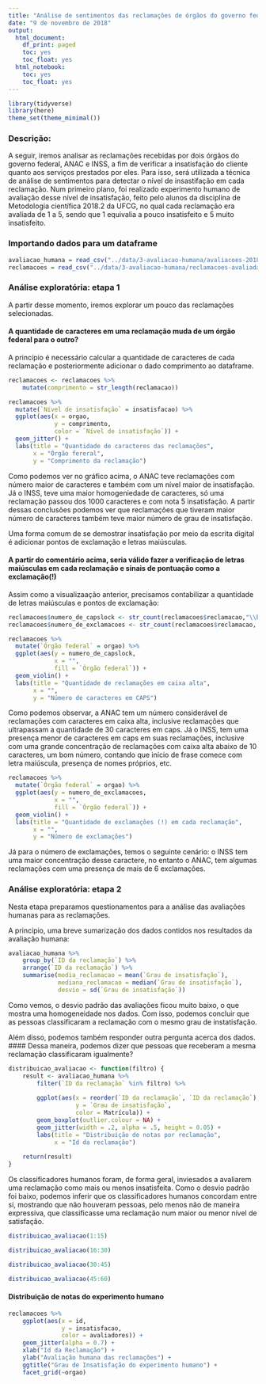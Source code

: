 ```yaml
---
title: "Análise de sentimentos das reclamações de órgãos do governo federal"
date: "9 de novembro de 2018"
output:
  html_document:
    df_print: paged
    toc: yes
    toc_float: yes
  html_notebook:
    toc: yes
    toc_float: yes
---
```



```r
library(tidyverse)
library(here)
theme_set(theme_minimal())

```

### Descrição:

A seguir, iremos analisar as reclamações recebidas por dois órgãos do governo federal, ANAC e INSS, a fim de verificar a insatisfação do cliente quanto aos serviços prestados por eles. Para isso, será utilizada a técnica de análise de sentimentos para detectar o nível de insastifação em cada reclamação. Num primeiro plano, foi realizado experimento humano de avaliação desse nível de insatisfação, feito pelo alunos da disciplina de Metodologia científica 2018.2 da UFCG, no qual cada reclamação era avaliada de 1 a 5, sendo que 1 equivalia a pouco insatisfeito e 5 muito insatisfeito.


### Importando dados para um dataframe
```r
avaliacao_humana = read_csv("../data/3-avaliacao-humana/avaliacoes-20181030.csv")
reclamacoes = read_csv("../data/3-avaliacao-humana/reclamacoes-avaliadas-20180703.csv")

```

### Análise exploratória: etapa 1

A partir desse momento, iremos explorar um pouco das reclamações selecionadas.

#### A quantidade de caracteres em uma reclamação muda de um órgão federal para o outro?

A princípio é necessário calcular a quantidade de caracteres de cada reclamação e posteriormente adicionar o dado comprimento ao dataframe.

```r
reclamacoes <- reclamacoes %>% 
    mutate(comprimento = str_length(reclamacao))

```


```r
reclamacoes %>% 
  mutate(`Nível de insatisfação` = insatisfacao) %>% 
  ggplot(aes(x = orgao,
             y = comprimento,
             color = `Nível de insatisfação`)) +
  geom_jitter() +
  labs(title = "Quantidade de caracteres das reclamações",
       x = "Órgão fereral",
       y = "Comprimento da reclamação")
```
Como podemos ver no gráfico acima, o ANAC teve reclamações com número maior de caracteres e também com um nível maior de insatisfação. Já o INSS, teve uma maior homogeniedade de caracteres, só uma reclamação passou dos 1000 caracteres e com nota 5 insatisfação. A partir dessas conclusões podemos ver que reclamações que tiveram maior número de caracteres também teve  maior número de grau de insatisfação.

Uma forma comum de se demostrar insatisfação por meio da escrita digital é adicionar pontos de exclamação e letras maiúsculas. 

####  A partir do comentário acima, seria válido fazer a verificação de letras maiúsculas em cada reclamação e sinais de pontuação como a exclamação(!)

Assim como a visualizaação anterior, precisamos contabilizar a quantidade de letras maiúsculas e pontos de exclamação:

```r
reclamacoes$numero_de_capslock <- str_count(reclamacoes$reclamacao,"\\b[A-Z]{2,}\\b")
reclamacoes$numero_de_exclamacoes <- str_count(reclamacoes$reclamacao, "!")
```

```r
reclamacoes %>% 
  mutate(`Órgão federal` = orgao) %>% 
  ggplot(aes(y = numero_de_capslock,
             x = "",
             fill = `Órgão federal`)) +
  geom_violin() +
  labs(title = "Quantidade de reclamações em caixa alta",
       x = "",
       y = "Número de caracteres em CAPS")
```

Como podemos observar, a ANAC tem um número considerável de reclamações com caracteres em caixa alta, inclusive reclamações que ultrapassam a quantidade de 30 caracteres em caps. Já o INSS, tem uma presença menor de caracteres em caps em suas reclamações, inclusive com uma grande concentração de reclamações com caixa alta abaixo de 10 caracteres, um bom número, contando que início de frase comece com letra maiúscula, presença de nomes próprios, etc.


```r
reclamacoes %>% 
  mutate(`Órgão federal` = orgao) %>% 
  ggplot(aes(y = numero_de_exclamacoes,
             x = "",
             fill = `Órgão federal`)) +
  geom_violin() +
  labs(title = "Quantidade de exclamações (!) em cada reclamação",
       x = "",
       y = "Número de exclamações")
```

Já para o número de exclamações, temos o seguinte cenário: o INSS tem uma maior concentração desse caractere, no entanto o ANAC, tem algumas reclamações com uma presença de mais de 6 exclamações.

### Análise exploratória: etapa 2

Nesta etapa preparamos questionamentos para a análise das avaliações humanas para as reclamações.

A princípio, uma breve sumarização dos dados contidos nos resultados da avaliação humana:

```r
avaliacao_humana %>% 
    group_by(`ID da reclamação`) %>% 
    arrange(`ID da reclamação`) %>% 
    summarise(media_reclamacao = mean(`Grau de insatisfação`),
              mediana_reclamacao = median(`Grau de insatisfação`),
              desvio = sd(`Grau de insatisfação`))
```

Como vemos, o desvio padrão das avaliações ficou muito baixo, o que mostra uma homogeneidade nos dados. Com isso, podemos concluir que as pessoas classificaram a reclamação com o mesmo grau de instatisfação.

Além disso, podemos também responder outra pergunta acerca dos dados.
#### Dessa maneira, podemos dizer que pessoas que receberam a mesma reclamação classificaram igualmente?

```r
distribuicao_avaliacao <- function(filtro) {
    result <- avaliacao_humana %>% 
        filter(`ID da reclamação` %in% filtro) %>% 
        
        ggplot(aes(x = reorder(`ID da reclamação`, `ID da reclamação`),
                   y = `Grau de insatisfação`,
                   color = Matrícula)) +
        geom_boxplot(outlier.colour = NA) + 
        geom_jitter(width = .2, alpha = .5, height = 0.05) + 
        labs(title = "Distribuição de notas por reclamação",
             x = "Id da reclamação")
    
    return(result)
}
```

Os classificadores humanos foram, de forma geral, inviesados a avaliarem uma reclamação como mais ou menos insatisfeita. Como o desvio padrão foi baixo, podemos inferir que os classificadores humanos concordam entre si, mostrando que não houveram pessoas, pelo menos não de maneira expressiva, que classificasse uma reclamação num maior ou menor nível de satisfação. 

```r
distribuicao_avaliacao(1:15)
```

```r
distribuicao_avaliacao(16:30)
```


```r
distribuicao_avaliacao(30:45)
```


```r
distribuicao_avaliacao(45:60)
```

#### Distribuição de notas do experimento humano

```r
reclamacoes %>% 
    ggplot(aes(x = id, 
               y = insatisfacao, 
               color = avaliadores)) +
    geom_jitter(alpha = 0.7) +
    xlab("Id da Reclamação") +
    ylab("Avaliação humana das reclamações") +
    ggtitle("Grau de Insatisfação do experimento humano") +
    facet_grid(~orgao) 
```


